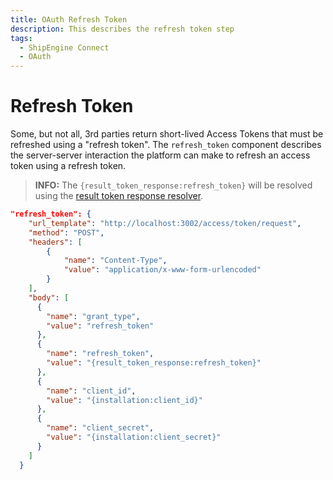 ```yaml
---
title: OAuth Refresh Token
description: This describes the refresh token step
tags:
  - ShipEngine Connect
  - OAuth
---
```


# Refresh Token

Some, but not all, 3rd parties return short-lived Access Tokens that must be
refreshed using a "refresh token". The `refresh_token` component describes the
server-server interaction the platform can make to refresh an access token using a
refresh token.

> **INFO:** The `{result_token_response:refresh_token}` will be resolved using the [result token response resolver](../resolver/result-token-response.mdx).

```json
"refresh_token": {
    "url_template": "http://localhost:3002/access/token/request",
    "method": "POST",
    "headers": [
        {
            "name": "Content-Type",
            "value": "application/x-www-form-urlencoded"
        }
    ],
    "body": [
      {
        "name": "grant_type",
        "value": "refresh_token"
      },
      {
        "name": "refresh_token",
        "value": "{result_token_response:refresh_token}"
      },
      {
        "name": "client_id",
        "value": "{installation:client_id}"
      },
      {
        "name": "client_secret",
        "value": "{installation:client_secret}"
      }
    ]
  }
```

<Pager
  prev="./request-token.mdx" prevTitle="Request Token"
  next="../index.mdx#templating" nextTitle="Templating"
/>
